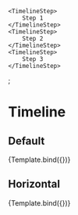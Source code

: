 

<Meta 
	title='Components/Timeline' 
	component={Timeline}
/>

	<TimelineStep>
		Step 1 
	</TimelineStep>
	<TimelineStep>
		Step 2
	</TimelineStep>
	<TimelineStep>
		Step 3
	</TimelineStep>
</Timeline>;

<!-- 👇 Docs -->

# Timeline

## Default

<Canvas>
	<Story 
		name='Default'
	>
		{Template.bind({})}
	</Story>
</Canvas>

## Horizontal

<Canvas>
	<Story 
		name='Horizontal'
		args={{
			horizontal: true
		}}
	>
		{Template.bind({})}
	</Story>
</Canvas>